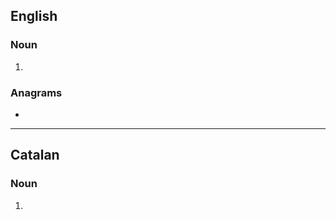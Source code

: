 {{also|genêts}}
==English==

===Noun===
{{head|en|noun plural form}}

# {{plural of|genet|lang=en}}

===Anagrams===
* {{anagrams|en|a=eegnst|Genest|genset|gentes|tenges}}

----

==Catalan==

===Noun===
{{head|ca|noun form}}

# {{plural of|genet|lang=ca}}